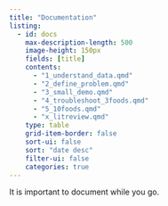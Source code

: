 ```yaml
---
title: "Documentation"
listing:
  - id: docs
    max-description-length: 500
    image-height: 150px
    fields: [title]
    contents: 
      - "1_understand_data.qmd"
      - "2_define_problem.qmd"
      - "3_small_demo.qmd"
      - "4_troubleshoot_3foods.qmd"
      - "5_10foods.qmd"
      - "x_litreview.qmd"
    type: table
    grid-item-border: false
    sort-ui: false
    sort: "date desc"
    filter-ui: false
    categories: true
---
```


It is important to document while you go.

